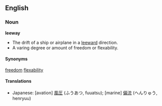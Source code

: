 == English ==

=== Noun ===
'''leeway'''

* The drift of a ship or airplane in a [[leeward]] direction.
* A varing degree or amount of freedom or flexability.

====Synonyms====
[[freedom]]
[[flexability]]

====Translations====
*Japanese: [avation] [[風圧]] (ふうあつ, fuuatsu); [marine] [[偏流]] (へんりゅう, henryuu)